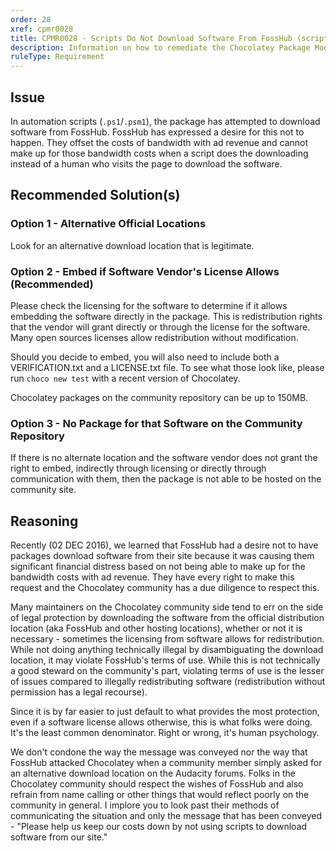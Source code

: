 ```yaml
---
order: 28
xref: cpmr0028
title: CPMR0028 - Scripts Do Not Download Software From FossHub (script)
description: Information on how to remediate the Chocolatey Package Moderation Rule 0028
ruleType: Requirement
---
```


<PackageValidatorRuleRequirement />

## Issue

In automation scripts (`.ps1`/`.psm1`), the package has attempted to download software from FossHub. FossHub has expressed a desire for this not to happen. They offset the costs of bandwidth with ad revenue and cannot make up for those bandwidth costs when a script does the downloading instead of a human who visits the page to download the software.

## Recommended Solution(s)

### Option 1 - Alternative Official Locations

Look for an alternative download location that is legitimate.

### Option 2 - Embed if Software Vendor's License Allows (Recommended)

Please check the licensing for the software to determine if it allows embedding the software directly in the package. This is redistribution rights that the vendor will grant directly or through the license for the software. Many open sources licenses allow redistribution without modification.

Should you decide to embed, you will also need to include both a
VERIFICATION.txt and a LICENSE.txt file. To see what those look like, please run `choco new test` with a recent version of Chocolatey.

Chocolatey packages on the community repository can be up to 150MB.

### Option 3 - No Package for that Software on the Community Repository

If there is no alternate location and the software vendor does not grant the right to embed, indirectly through licensing or directly through communication with them, then the package is not able to be hosted on the community site.

## Reasoning

Recently (02 DEC 2016), we learned that FossHub had a desire not to have packages download software from their site because it was causing them significant financial distress based on not being able to make up for the bandwidth costs with ad revenue. They have every right to make this request and the Chocolatey community has a due diligence to respect this.

Many maintainers on the Chocolatey community side tend to err on the side of legal protection by downloading the software from the official distribution location (aka FossHub and other hosting locations), whether or not it is necessary - sometimes the licensing from software allows for redistribution. While not doing anything technically illegal by disambiguating the download location, it may violate FossHub's terms of use. While this is not technically a good steward on the community's part, violating terms of use is the lesser of issues compared to illegally redistributing software (redistribution without permission has a legal recourse).

Since it is by far easier to just default to what provides the most protection, even if a software license allows otherwise, this is what folks were doing. It's the least common denominator. Right or wrong, it's human psychology.

<Callout type="info">
    We don't condone the way the message was conveyed nor the way that FossHub attacked Chocolatey when a community member simply asked for an alternative download location on the Audacity forums. Folks in the Chocolatey community should respect the wishes of FossHub and also refrain from name calling or other things that would reflect poorly on the community in general. I implore you to look past their methods of communicating the situation and only the message that has been conveyed - "Please help us keep our costs down by not using scripts to download software from our site."
</Callout>
